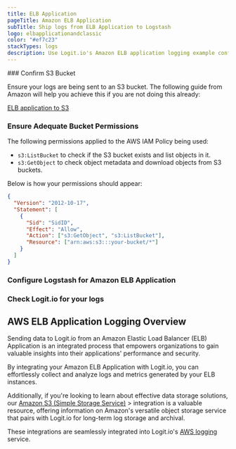 ```yaml
---
title: ELB Application
pageTitle: Amazon ELB Application
subTitle: Ship logs from ELB Application to Logstash
logo: elbapplicationandclassic
color: "#ef7c23"
stackTypes: logs
description: Use Logit.io's Amazon ELB application logging example configuration to easily forward and send your logs to Logstash and Elasticsearch.
---
```


<Steps>
  ### Confirm S3 Bucket

  Ensure your logs are being sent to an S3 bucket. The following guide 
  from Amazon will help you achieve this if you are not doing this already:

  [ELB application to S3](http://docs.aws.amazon.com/elasticloadbalancing/latest/application/load-balancer-access-logs.html)

  ### Ensure Adequate Bucket Permissions

  The following permissions applied to the AWS IAM Policy being used:
        
  - `s3:ListBucket` to check if the S3 bucket exists and list objects in it.
  - `s3:GetObject` to check object metadata and download objects from S3 buckets.
  
  Below is how your permissions should appear:

  ```json copy showLineNumbers
  {
    "Version": "2012-10-17",
    "Statement": [
      {
        "Sid": "SidID",
        "Effect": "Allow",
        "Action": ["s3:GetObject", "s3:ListBucket"],
        "Resource": ["arn:aws:s3:::your-bucket/*"]
      }
    ]
  }
  ```

  ### Configure Logstash for Amazon ELB Application

  <AddS3Input type="aws_elb_application" utmMedium="logs" utmCampaign="awselbapplication" />

  ### Check Logit.io for your logs

  <LaunchStack source="elb_application" utmMedium="aws" utmCampaign="elbapplication" />
</Steps>

## AWS ELB Application Logging Overview

Sending data to Logit.io from an Amazon Elastic Load Balancer (ELB) Application is an integrated process 
that empowers organizations to gain valuable insights into their applications' performance and security. 

By integrating your Amazon ELB Application with Logit.io, you can effortlessly collect and analyze logs 
and metrics generated by your ELB instances.

Additionally, if you're looking to learn about effective data storage solutions, our [Amazon S3 (Simple Storage Service)](/integrations/log-management/aws/s3) > 
integration is a valuable resource, offering information on Amazon's versatile object storage service that pairs with Logit.io 
for long-term log storage and archival. 

These integrations are seamlessly integrated into Logit.io's [AWS logging](https://logit.io/solutions/aws-logging/) service.